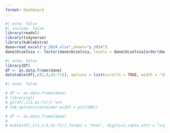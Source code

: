 ```yaml
---
format: dashboard
---
```


```r
#| echo: false
#| include: false
library(readxl)
library(tidyverse)
library(kableExtra)
dane=read_excel("p_2024.xlsx",sheet="p_2024")
dane$Uczelnia <- factor(dane$Uczelnia, levels = dane$Uczelnia[order(dane$Ranking_2024)])
```


```r
#| echo: false
library(DT)
df <- as.data.frame(dane)
datatable(df[,c(2,9,41:71)], options = list(scrollX = TRUE, width = "100%"))
```




```r
#| echo: false

# df <- as.data.frame(dane)
# library(gt)
# gt(df[,c(3,41:71)]) %>%
# tab_options(container.width = pct(100))
```




```r
# df <- as.data.frame(dane)
# 
# kable(df[,c(1,3,9,41:71)],format = "html", digits=2,table.attr = "style='width: 100%;'")
```

